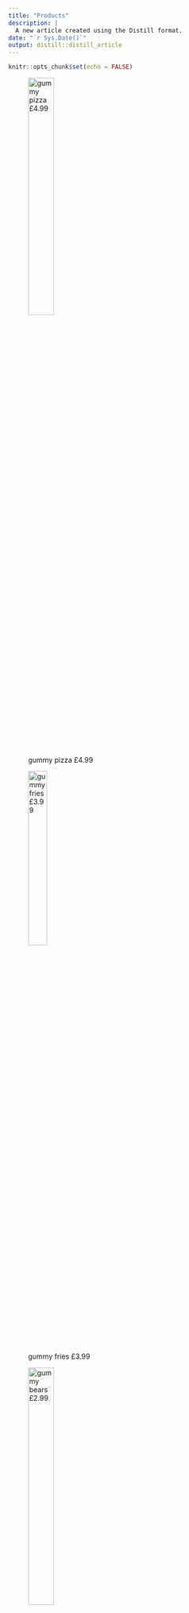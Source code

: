 ```yaml
---
title: "Products"
description: |
  A new article created using the Distill format.
date: "`r Sys.Date()`"
output: distill::distill_article
---
```


```r
knitr::opts_chunk$set(echo = FALSE)
```

![gummy pizza £4.99](Images/gummy pizza.jpg){width=35%}


![gummy fries £3.99](Images/gummy fries.jpg){width=30%}

![gummy bears £2.99](Images/gummy bears.jpg){width=35%}


![gummy noodles £5.99](Images/gummy n.jpg){width=35%}

![gummy strawberrys £4.99](Images/strawberrys.jpg){width=35%}


![strawberry puffs £5.99](Images/strawberry puffs.jpg){width=35%}


![refreshers £5.99](Images/refreshers.jpg){width=35%}


![strawberry chewits £5.99](Images/strawbery chewits.jpg){width=35%}


![Nerds £5.99](Images/nerds.jpg){width=35%}


![jaw breakers £5.99](Images/jaw breakers.jpg){width=35%}

freeze dried candy


